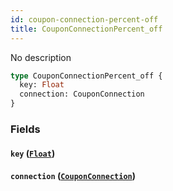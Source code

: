 ```yaml
---
id: coupon-connection-percent-off
title: CouponConnectionPercent_off
---
```


No description

```graphql
type CouponConnectionPercent_off {
  key: Float
  connection: CouponConnection
}
```

### Fields

#### `key` ([`Float`](/v1/scalars/float))

#### `connection` ([`CouponConnection`](/v1/objects/coupon-connection))
